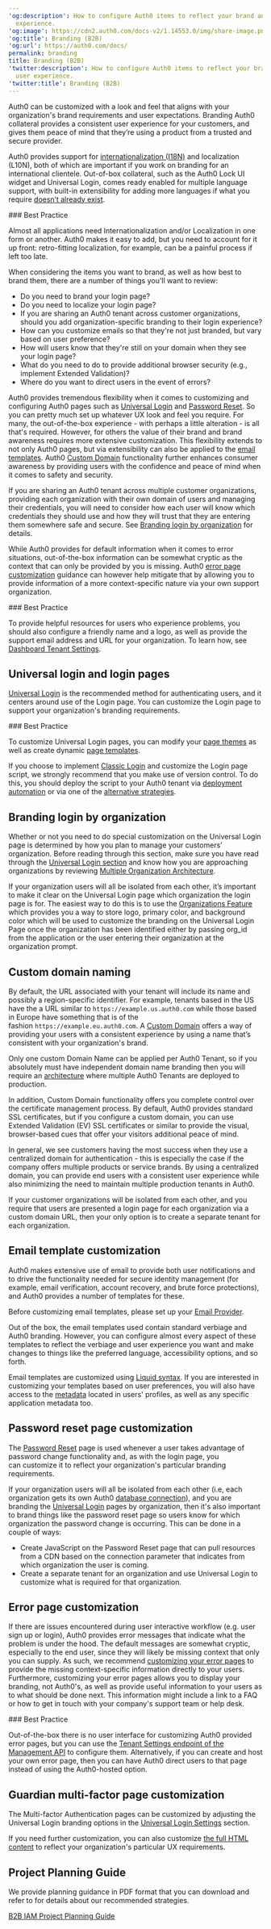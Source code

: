 ```yaml
---
'og:description': How to configure Auth0 items to reflect your brand and desired user
  experience.
'og:image': https://cdn2.auth0.com/docs-v2/1.14553.0/img/share-image.png
'og:title': Branding (B2B)
'og:url': https://auth0.com/docs/
permalink: branding
title: Branding (B2B)
'twitter:description': How to configure Auth0 items to reflect your brand and desired
  user experience.
'twitter:title': Branding (B2B)
---
```

Auth0 can be customized with a look and feel that aligns with your organization's brand requirements and user expectations. Branding Auth0 collateral provides a consistent user experience for your customers, and gives them peace of mind that they’re using a product from a trusted and secure provider.

Auth0 provides support for [internationalization (I18N)](/docs/customize/internationalization-and-localization) and localization (L10N), both of which are important if you work on branding for an international clientele. Out-of-box collateral, such as the Auth0 Lock UI widget and <Tooltip tip="Universal Login: Your application redirects to Universal Login, hosted on Auth0's Authorization Server, to verify a user's identity." cta="View Glossary" href="/docs/glossary?term=Universal+Login">Universal Login</Tooltip>, comes ready enabled for multiple language support, with built-in extensibility for adding more languages if what you require [doesn’t already exist](/docs/customize/internationalization-and-localization/lock-internationalization).

<Info>
### Best Practice

Almost all applications need Internationalization and/or Localization in one form or another. Auth0 makes it easy to add, but you need to account for it up front: retro-fitting localization, for example, can be a painful process if left too late.
</Info>

When considering the items you want to brand, as well as how best to brand them, there are a number of things you'll want to review:

* Do you need to brand your login page?
* Do you need to localize your login page?
* If you are sharing an Auth0 tenant across customer organizations, should you add organization-specific branding to their login experience?
* How can you customize emails so that they're not just branded, but vary based on user preference?
* How will users know that they're still on your domain when they see your login page?
* What do you need to do to provide additional browser security (e.g., implement Extended Validation)?
* Where do you want to direct users in the event of errors?

Auth0 provides tremendous flexibility when it comes to customizing and configuring Auth0 pages such as [Universal Login](#universal-login-and-login-pages) and [Password Reset](#password-reset-page-customization). So you can pretty much set up whatever UX look and feel you require. For many, the out-of-the-box experience - with perhaps a little alteration - is all that's required. However, for others the value of their brand and brand awareness requires more extensive customization. This flexibility extends to not only Auth0 pages, but via extensibility can also be applied to the [email templates](#email-template-customization). Auth0 [Custom Domain](#custom-domain-naming) functionality further enhances consumer awareness by providing users with the confidence and peace of mind when it comes to safety and security.

If you are sharing an Auth0 tenant across multiple customer organizations, providing each organization with their own domain of users and managing their credentials, you will need to consider how each user will know which credentials they should use and how they will trust that they are entering them somewhere safe and secure. See [Branding login by organization](#branding-login-by-organization) for details.

While Auth0 provides for default information when it comes to error situations, out-of-the-box information can be somewhat cryptic as the context that can only be provided by you is missing. Auth0 [error page customization](#error-page-customization) guidance can however help mitigate that by allowing you to provide information of a more context-specific nature via your own support organization.

<Info>
### Best Practice

To provide helpful resources for users who experience problems, you should also configure a friendly name and a logo, as well as provide the support email address and URL for your organization. To learn how, see [Dashboard Tenant Settings](/docs/get-started/tenant-settings#settings).
</Info>

## Universal login and login pages

[Universal Login](/docs/authenticate/login/auth0-universal-login) is the recommended method for authenticating users, and it centers around use of the Login page. You can customize the Login page to support your organization's branding requirements.

<Info>
### Best Practice

To customize Universal Login pages, you can modify your [page themes](/docs/customize/login-pages/universal-login/customize-themes) as well as create dynamic [page templates](/docs/customize/login-pages/universal-login/customize-templates).

If you choose to implement [Classic Login](/docs/authenticate/login/auth0-universal-login/universal-login-vs-classic-login/classic-experience) and customize the Login page script, we strongly recommend that you make use of version control. To do this, you should deploy the script to your Auth0 tenant via [deployment automation](/docs/get-started/architecture-scenarios/business-to-business/deployment) or via one of the [alternative strategies](/docs/customize/login-pages/classic-login/version-control).
</Info>

## Branding login by organization

Whether or not you need to do special customization on the Universal Login page is determined by how you plan to manage your customers’ organization. Before reading through this section, make sure you have read through the [Universal Login section](#universal-login-and-login-pages) and know how you are approaching organizations by reviewing [Multiple Organization Architecture](/docs/get-started/architecture-scenarios/multiple-organization-architecture).

If your organization users will all be isolated from each other, it’s important to make it clear on the Universal Login page which organization the login page is for. The easiest way to do this is to use the [Organizations Feature](/docs/manage-users/organizations/create-first-organization) which provides you a way to store logo, primary color, and background color which will be used to customize the branding on the Universal Login Page once the organization has been identified either by passing org_id from the application or the user entering their organization at the organization prompt.

## Custom domain naming

By default, the URL associated with your tenant will include its name and possibly a region-specific identifier. For example, tenants based in the US have the a URL similar to `https://example.us.auth0.com` while those based in Europe have something that is of the fashion `https://example.eu.auth0.com`. A [Custom Domain](/docs/customize/custom-domains) offers a way of providing your users with a consistent experience by using a name that’s consistent with your organization's brand.

<Warning>

Only one custom Domain Name can be applied per Auth0 Tenant, so if you absolutely must have independent domain name branding then you will require an [architecture](/docs/get-started/architecture-scenarios/business-to-consumer/architecture) where multiple Auth0 Tenants are deployed to production.

</Warning>

In addition, <Tooltip tip="Custom Domain: Third-party domain with a specialized, or vanity, name." cta="View Glossary" href="/docs/glossary?term=Custom+Domain">Custom Domain</Tooltip> functionality offers you complete control over the certificate management process. By default, Auth0 provides standard SSL certificates, but if you configure a custom domain, you can use Extended Validation (EV) SSL certificates or similar to provide the visual, browser-based cues that offer your visitors additional peace of mind.

In general, we see customers having the most success when they use a centralized domain for authentication - this is especially the case if the company offers multiple products or service brands. By using a centralized domain, you can provide end users with a consistent user experience while also minimizing the need to maintain multiple production tenants in Auth0.

<Warning>

If your customer organizations will be isolated from each other, and you require that users are presented a login page for each organization via a custom domain URL, then your only option is to create a separate tenant for each organization.

</Warning>

## Email template customization

Auth0 makes extensive use of email to provide both user notifications and to drive the functionality needed for secure identity management (for example, email verification, account recovery, and brute force protections), and Auth0 provides a number of templates for these.

<Callout icon="file-lines" color="#0EA5E9" iconType="regular">

Before customizing email templates, please set up your [Email Provider](/docs/get-started/architecture-scenarios/business-to-business/operations#email-provider-setup).

</Callout>

Out of the box, the email templates used contain standard verbiage and Auth0 branding. However, you can configure almost every aspect of these templates to reflect the verbiage and user experience you want and make changes to things like the preferred language, accessibility options, and so forth.

Email templates are customized using [Liquid syntax](/docs/customize/email/email-templates/use-liquid-syntax-in-email-templates). If you are interested in customizing your templates based on user preferences, you will also have access to the [metadata](/docs/manage-users/user-accounts/metadata) located in users' profiles, as well as any specific application metadata too.

## Password reset page customization

The [Password Reset](/docs/customize/login-pages/classic-login/customize-password-reset-page) page is used whenever a user takes advantage of password change functionality and, as with the login page, you can customize it to reflect your organization's particular branding requirements.

If your organization users will all be isolated from each other (i.e, each organization gets its own Auth0 [database connection](/docs/authenticate/database-connections)), and you are branding the [Universal Login](#universal-login-and-login-pages) pages by organization, then it's also important to brand things like the password reset page so users know for which organization the password change is occurring. This can be done in a couple of ways:

* Create JavaScript on the Password Reset page that can pull resources from a CDN based on the connection parameter that indicates from which organization the user is coming.
* Create a separate tenant for an organization and use Universal Login to customize what is required for that organization.

## Error page customization

If there are issues encountered during user interactive workflow (e.g. user sign up or login), Auth0 provides error messages that indicate what the problem is under the hood. The default messages are somewhat cryptic, especially to the end user, since they will likely be missing context that only you can supply. As such, we recommend [customizing your error pages](/docs/customize/login-pages/custom-error-pages) to provide the missing context-specific information directly to your users. Furthermore, customizing your error pages allows you to display your branding, not Auth0's, as well as provide useful information to your users as to what should be done next. This information might include a link to a FAQ or how to get in touch with your company's support team or help desk.

<Info>
### Best Practice

Out-of-the-box there is no user interface for customizing Auth0 provided error pages, but you can use the [Tenant Settings endpoint of the Management API](https://auth0.com/docs/api/management/v2#!/Tenants/patch_settings) to configure them. Alternatively, if you can create and host your own error page, then you can have Auth0 direct users to that page instead of using the Auth0-hosted option.
</Info>

## Guardian multi-factor page customization

The <Tooltip tip="Multi-factor authentication (MFA): User authentication process that uses a factor in addition to username and password such as a code via SMS." cta="View Glossary" href="/docs/glossary?term=Multi-factor+Authentication">Multi-factor Authentication</Tooltip> pages can be customized by adjusting the Universal Login branding options in the [Universal Login Settings](https://manage.auth0.com/#/login_settings) section.

If you need further customization, you can also customize [the full HTML content](/docs/secure/multi-factor-authentication/customize-mfa/customize-mfa-classic-login) to reflect your organization's particular UX requirements.

## Project Planning Guide

We provide planning guidance in PDF format that you can download and refer to for details about our recommended strategies.

[B2B IAM Project Planning Guide](https://assets.ctfassets.net/cdy7uua7fh8z/63F0WOPJdVzsPMxV1Xvp8x/7a329487c5e890d8e820f6a48983b46a/B2B_Project_Planning.pdf)